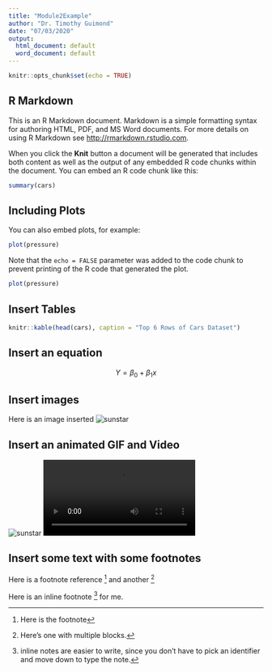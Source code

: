 ```yaml
---
title: "Module2Example"
author: "Dr. Timothy Guimond"
date: "07/03/2020"
output:
  html_document: default
  word_document: default
---
```


```r
knitr::opts_chunk$set(echo = TRUE)
```

## R Markdown

This is an R Markdown document. Markdown is a simple formatting syntax for authoring HTML, PDF, and MS Word documents. For more details on using R Markdown see <http://rmarkdown.rstudio.com>.

When you click the **Knit** button a document will be generated that includes both content as well as the output of any embedded R code chunks within the document. You can embed an R code chunk like this:

```r
summary(cars)
```

## Including Plots

You can also embed plots, for example:

```r
plot(pressure)
```

Note that the `echo = FALSE` parameter was added to the code chunk to prevent printing of the R code that generated the plot.
```r
plot(pressure)
```

## Insert Tables
```r
knitr::kable(head(cars), caption = "Top 6 Rows of Cars Dataset")
```

## Insert an equation
$$ Y= \beta_0 + \beta_1x $$

## Insert images

Here is an image inserted
![sunstar](sunstar.png)

## Insert an animated GIF and Video

![sunstar](sunstar/sunstar.gif)
![sunstar2](sunstar/sunstar.mp4)

## Insert some text with some footnotes

Here is a footnote reference [^2] and another [^1]

Here is an inline footnote ^[inline notes are easier to write, since you don't have to pick an identifier and move down to type the note.] for me.

[^2]: Here is the footnote
[^1]: Here's one with multiple blocks.
